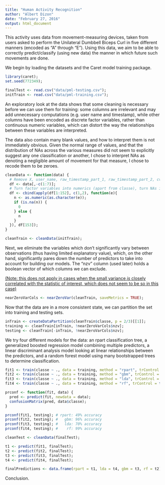 ```yaml
---
title: "Human Activity Recognition"
author: "Albert Dizon"
date: "February 27, 2016"
output: html_document
---
```


This activity uses data from movement-measuring devices, taken from users asked to perform the Unilateral Dumbbell Biceps Curl in five different manners (encoded as "A" through "E"). Using this data, we aim to be able to correctly predict/classify (using new data) the manner in which future such movements are done.  

We begin by loading the datasets and the Caret model training package.

```r
library(caret);
set.seed(772349);

finalTest <- read.csv("data/pml-testing.csv");
initTrain <- read.csv("data/pml-training.csv");
```

An exploratory look at the data shows that some cleaning is necessary before we can use them for training: some columns are irrelevant and may add unnecessary computations (e.g. user name and timestamp), while other columns have been encoded as discrete factor variables, rather than continuous numeric variables, which can distort the way the relationships between these variables are interpreted.

The data also contain many blank values, and how to interpret them is not immediately obvious. Given the normal range of values, and that the distribution of NAs across the various measures did not seem to explicitly suggest any one classification or another, I chose to interpret NAs as denoting a negligible amount of movement for that measure, I chose to recode them to be zeroes.

``` r
cleanData <- function(data) {
  # Remove X, user_name, raw_timestamp_part_1, raw_timestamp_part_2, cvtd_timestamp, new_window, num_window
  df <- data[,-c(1:7)];
  # Turn factor variables into numerics (apart from classe), turn NAs into 0s.
  df <- cbind(apply(df[1:152], c(1,2), function(e){
    n <- as.numeric(as.character(e));
    if (is.na(n)) {
      0
    } else {
      n
    }
  }), df[153]);
}

cleanTrain <- cleanData(initTrain);
```

Next, we eliminate the variables which don't significantly vary between observations (thus having limited explanatory value), which, on the other hand, significantly pares down the number of predictors to take into account for building our models. The "nzv" column (used later) holds a boolean vector of which columns we can exclude.

[(Note: this does not apply in cases when the small variance *is* closely correlated with the statistic of interest, which does not seem to be so in this case)](http://www.r-bloggers.com/near-zero-variance-predictors-should-we-remove-them/)

``` r
nearZeroVarCols <- nearZeroVar(cleanTrain, saveMetrics = TRUE);
```

Now that the data are in a more consistent state, we can partition the set into training and testing sets.

``` r
inTrain <- createDataPartition(cleanTrain$classe, p = 2/3)[[1]];
training <- cleanTrain[inTrain, !nearZeroVarCols$nzv];
testing <- cleanTrain[-inTrain, !nearZeroVarCols$nzv];
```

We try four different models for the data: an rpart classification tree, a generalized boosted regression model combining multiple predictors, a linear discriminant analysis model looking at linear relationships between the predictors, and a random forest model using many bootstrapped trees to determine classification.

```r
fit1 <- train(classe ~ ., data = training, method = "rpart", trControl = trainControl(method = "cv", number = 3));
fit2 <- train(classe ~ ., data = training, method = "gbm", trControl = trainControl(method = "cv", number = 3), verbose = FALSE); # gbm tends to print a lot of messages
fit3 <- train(classe ~ ., data = training, method = "lda", trControl = trainControl(method = "cv", number = 3));
fit4 <- train(classe ~ ., data = training, method = "rf", trControl = trainControl(method = "cv", number = 3));
```

``` r
prconf <- function(fit, data) {
  pred <- predict(fit, newdata = data);
  confusionMatrix(pred, data$classe);
}

prconf(fit1, testing); # rpart: 49% accuracy
prconf(fit2, testing); #   gbm: 96% accuracy
prconf(fit3, testing); #   lda: 70% accuracy
prconf(fit4, testing); #    rf: 99% accuracy

```

``` r

cleanTest <- cleanData(finalTest);

t1 <- predict(fit1, finalTest);
t2 <- predict(fit2, finalTest);
t3 <- predict(fit3, finalTest);
t4 <- predict(fit4, finalTest);

finalPredictions <- data.frame(rpart = t1, lda = t4, gbm = t3, rf = t2);

```

Conclusion.